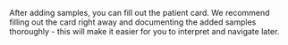 After adding samples, you can fill out the patient card. We recommend filling out the card right away and documenting the added samples thoroughly - this will make it easier for you to interpret and navigate later.